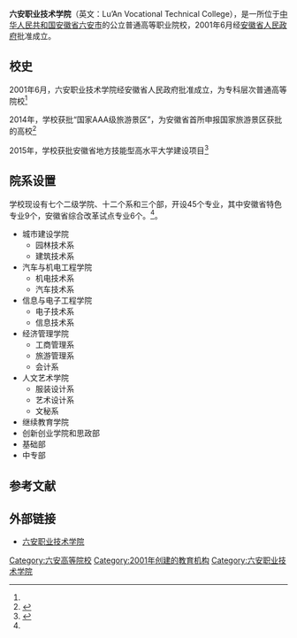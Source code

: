 {{Infobox university
|name              = 六安职业技术学院
|EnglishName       = Lu’An Vocational Technical College
|native_name       =
|image             = [[File:Logo_of_Lu'an_Vocational_Technical_College.jpg|200px]]
|caption           =
|latin_name        =
|motto             = 学以致用 惟志惟勤
|zhmotto           =
|established       = 2001年
|closed            =
|re-established    =
|anniversary       =
|type              = [[公立大学|公立大学]]
|religious         =
|endowment         =
|officer_in_charge =
|chairman_label    =
|chairman          =
|secretary         = [[孟祥新|孟祥新]]
|chancellor        =
|president         = [[葛向东|葛向东]]
|vice-president    = [[王家祥_(1963年)|王家祥]]、[[孙勇_(1963年)|孙勇]]、[[沈吾|沈吾]]
|superintendent    =
|provost           =
|vice_chancellor   =
|principal         =
|dean              =
|director          =
|head_label        = [[纪委书记|纪委书记]]
|head              = [[李萍|李萍]]
|faculty           = 572人（2017年）<ref name=jj>{{cite web|url=http://www.lvtc.edu.cn/45/list.htm|title=学校简介|publisher=六安职业技术学院|accessdate=2017-12-25|archive-url=https://web.archive.org/web/20171225203203/http://www.lvtc.edu.cn/45/list.htm|archive-date=2017-12-25|dead-url=yes}}</ref>
|staff             = 
|students          = 8931人（2017年）<ref name=jj/>
|undergrad         =
|postgrad          =
|doctoral          =
|other             =
|address           = {{PRC}}[[安徽省|安徽省]][[六安市|六安市]]正阳路1号
|country           =
|state             =
|province          =
|city              =
|color             =
|campus            = 
|area              = 100万[[平方米|平方米]]
|covered_area      = 29.82万平方米
|former_names      =
|free_label        =
|free              =
|colors            =
|nickname          =
|mascot            =
|magazine          =
|athlete           =
|conference        =
|books             = 
|legal_person      =
|affiliations      = [[安徽省教育厅|安徽省教育厅]]
|zip               = 
|telephone         = 
|fax               =
|website           = [http://www.lvtc.edu.cn/ 六安职业技术学院]
|logo              =
|footnotes         =
}}

'''六安职业技术学院'''（英文：Lu’An Vocational Technical College），是一所位于[[中华人民共和国|中华人民共和国]][[安徽省|安徽省]][[六安市|六安市]]的公立普通高等职业院校，2001年6月经[[安徽省人民政府|安徽省人民政府]]批准成立。

== 校史 ==
2001年6月，六安职业技术学院经安徽省人民政府批准成立，为专科层次普通高等院校<ref name=jj/>

2014年，学校获批“国家AAA级旅游景区”，为安徽省首所申报国家旅游景区获批的高校<ref>{{cite news|url=http://www.ahwang.cn/anhui/20141129/1400555.shtml|title=六安职业技术学院获批3A景区 引"能否安静学习"质疑|date=2014-11-29|work=合肥晚报-江淮晨报|publisher=安徽网}}{{Dead link|date=2019年12月 |bot=InternetArchiveBot |fix-attempted=yes }}</ref>

2015年，学校获批安徽省地方技能型高水平大学建设项目<ref>{{cite news|url=http://www.luan.gov.cn/openness/detail/58f5e49f1ea8ac500d00002a.html|title=六安职业技术学院获准立项建设安徽省地方技能型高水平大学|date=2015-12-11|publisher=六安市人民政府|access-date=2017-12-25|archive-url=https://web.archive.org/web/20171226020716/http://www.luan.gov.cn/openness/detail/58f5e49f1ea8ac500d00002a.html|archive-date=2017-12-26|dead-url=yes}}</ref>

== 院系设置 ==
学校现设有七个二级学院、十二个系和三个部，开设45个专业，其中安徽省特色专业9个，安徽省综合改革试点专业6个。<ref name=jj/>。
* 城市建设学院
** 园林技术系
** 建筑技术系
* 汽车与机电工程学院
** 机电技术系
** 汽车技术系
* 信息与电子工程学院
** 电子技术系
** 信息技术系
* 经济管理学院
** 工商管理系
** 旅游管理系
** 会计系
* 人文艺术学院
** 服装设计系
** 艺术设计系
** 文秘系
* 继续教育学院
* 创新创业学院和思政部
* 基础部
* 中专部

== 参考文献 ==
{{Reflist}}

== 外部链接 ==
*[https://web.archive.org/web/20160418154922/http://www.lvtc.edu.cn/ 六安职业技术学院]

{{安徽高等院校|nocat}}
[[Category:六安高等院校|Category:六安高等院校]]
[[Category:2001年创建的教育机构|Category:2001年创建的教育机构]]
[[Category:六安职业技术学院|Category:六安职业技术学院]]
